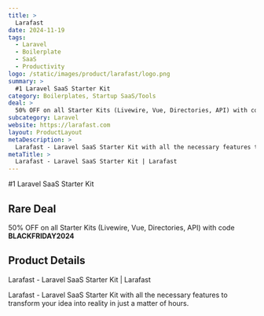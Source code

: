 ```yaml
---
title: >
  Larafast
date: 2024-11-19
tags:
  - Laravel
  - Boilerplate
  - SaaS
  - Productivity
logo: /static/images/product/larafast/logo.png
summary: >
  #1 Laravel SaaS Starter Kit
category: Boilerplates, Startup SaaS/Tools
deal: >
  50% OFF on all Starter Kits (Livewire, Vue, Directories, API) with code **BLACKFRIDAY2024**
subcategory: Laravel
website: https://larafast.com
layout: ProductLayout
metaDescription: >
  Larafast - Laravel SaaS Starter Kit with all the necessary features to transform your idea into reality in just a matter of hours.
metaTitle: >
  Larafast - Laravel SaaS Starter Kit | Larafast
---
```

#1 Laravel SaaS Starter Kit

## Rare Deal

50% OFF on all Starter Kits (Livewire, Vue, Directories, API) with code **BLACKFRIDAY2024**

## Product Details
Larafast - Laravel SaaS Starter Kit | Larafast

Larafast - Laravel SaaS Starter Kit with all the necessary features to transform your idea into reality in just a matter of hours.
